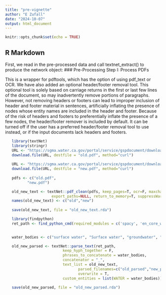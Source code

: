 ```yaml
---
title: "pre-vignette"
author: "E Zufall"
date: "2024-10-07"
output: html_document
---
```


```r
knitr::opts_chunk$set(echo = TRUE)
```

## R Markdown
First, we read in the pre-processed data and call textnet_extract() to produce the network object:
### Pre-Processing Step I: Process PDFs

This is a wrapper for pdftools, which has the option of using pdf_text or OCR. We have also added an optional header/footer removal tool. This optional tool is solely based on carriage returns in the first or last few lines of the document, so may inadvertently remove portions of paragraphs. However, not removing headers or footers can lead to improper inclusion of header and footer material in sentences, artificially inflating the presence of nodes whose entity names are included in the header and footer. Because of the risk of headers and footers to preferentially inflate the presence of a few nodes, the header/footer remover is included by default. It can be turned off if the user has a preferred header/footer removal tool to use instead, or if the input documents lack headers and footers.

```r
   library(textNet)
   library(stringr)
   URL <- "https://sgma.water.ca.gov/portal/service/gspdocument/download/2840"
   download.file(URL, destfile = "old.pdf", method="curl")
   
   URL <- "https://sgma.water.ca.gov/portal/service/gspdocument/download/9625"
   download.file(URL, destfile = "new.pdf", method="curl")
   
   pdfs <- c("old.pdf", 
          "new.pdf")

   old_new_text <- textNet::pdf_clean(pdfs, keep_pages=T, ocr=F, maxchar=10000, 
                     export_paths=NULL, return_to_memory=T, suppressWarn = F, auto_headfoot_remove = T)
   names(old_new_text) <- c("old","new")
   
   save(old_new_text, file = "old_new_text.rda")
```


```r
   library(findpython)
   ret_path <- find_python_cmd(required_modules = c('spacy', 'en_core_web_lg'))
   

   water_bodies <- c("surface water", "Surface water", "groundwater", "Groundwater", "San Joaquin River", "Cottonwood Creek", "Chowchilla Canal Bypass", "Friant Dam", "Sack Dam", "Friant Canal", "Chowchilla Bypass", "Fresno River", "Sacramento River", "Merced River","Chowchilla River", "Bass Lake", "Crane Valley Dam", "Willow Creek", "Millerton Lake", "Mammoth Pool", "Dam 6 Lake", "Delta","Tulare Lake", "Madera-Chowchilla canal", "lower aquifer", "upper aquifer", "upper and lower aquifers", "lower and upper aquifers", "Lower aquifer", "Upper aquifer", "Upper and lower aquifers", "Lower and upper aquifers")

   old_new_parsed <- textNet::parse_text(ret_path, 
                          keep_hyph_together = F, 
                          phrases_to_concatenate = water_bodies, 
                          concatenator = "_", 
                          text_list = old_new_text, 
                                 parsed_filenames=c("old_parsed","new_parsed"), 
                                 overwrite = T,
                          custom_entities = list(WATER = water_bodies))

   save(old_new_parsed, file = "old_new_parsed.rda")
```

